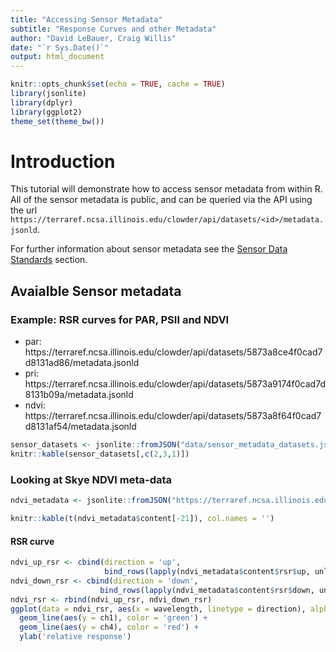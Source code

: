 ```yaml
---
title: "Accessing Sensor Metadata"
subtitle: "Response Curves and other Metadata"
author: "David LeBauer, Craig Willis"
date: "`r Sys.Date()`"
output: html_document
---
```


```r
knitr::opts_chunk$set(echo = TRUE, cache = TRUE)
library(jsonlite)
library(dplyr)
library(ggplot2)
theme_set(theme_bw())


```

# Introduction

This tutorial will demonstrate how to access sensor metadata from within R. All of the sensor metadata is public, and can be queried via the API using the url `https://terraref.ncsa.illinois.edu/clowder/api/datasets/<id>/metadata.jsonld`.

For further information about sensor metadata see the [Sensor Data Standards](/sensor-data-standards.md) section.

## Avaialble Sensor metadata


### Example: RSR curves for PAR, PSII and NDVI

* par: https://terraref.ncsa.illinois.edu/clowder/api/datasets/5873a8ce4f0cad7d8131ad86/metadata.jsonld
* pri: https://terraref.ncsa.illinois.edu/clowder/api/datasets/5873a9174f0cad7d8131b09a/metadata.jsonld
* ndvi: https://terraref.ncsa.illinois.edu/clowder/api/datasets/5873a8f64f0cad7d8131af54/metadata.jsonld

```r
sensor_datasets <- jsonlite::fromJSON("data/sensor_metadata_datasets.json")
knitr::kable(sensor_datasets[,c(2,3,1)])
```

### Looking at Skye NDVI meta-data

```r

ndvi_metadata <- jsonlite::fromJSON("https://terraref.ncsa.illinois.edu/clowder/api/datasets/581787524f0ce77b6655b2c7/metadata.jsonld")

knitr::kable(t(ndvi_metadata$content[-21]), col.names = '')

```
#### RSR curve 

```r
ndvi_up_rsr <- cbind(direction = 'up',
                     bind_rows(lapply(ndvi_metadata$content$rsr$up, unlist)))
ndvi_down_rsr <- cbind(direction = 'down', 
                    bind_rows(lapply(ndvi_metadata$content$rsr$down, unlist)))
ndvi_rsr <- rbind(ndvi_up_rsr, ndvi_down_rsr) 
ggplot(data = ndvi_rsr, aes(x = wavelength, linetype = direction), alpha = 0.4) +
  geom_line(aes(y = ch1), color = 'green') + 
  geom_line(aes(y = ch4), color = 'red') +
  ylab('relative response')
```

